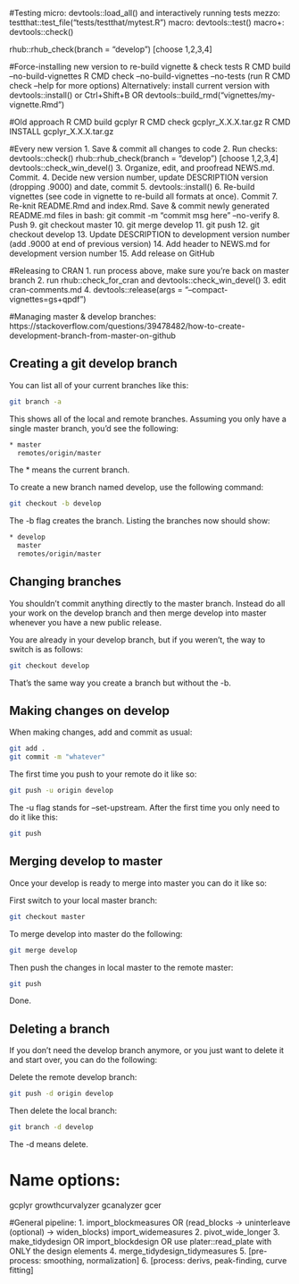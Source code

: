 #Testing
micro:  devtools::load_all() and interactively running tests
mezzo:  testthat::test_file("tests/testthat/mytest.R")
macro:  devtools::test() 
macro+: devtools::check()

rhub::rhub_check(branch = "develop") [choose 1,2,3,4]

#Force-installing new version to re-build vignette & check tests
R CMD build --no-build-vignettes
R CMD check --no-build-vignettes --no-tests
(run R CMD check --help for more options)
Alternatively:
  install current version with devtools::install() or Ctrl+Shift+B
  OR devtools::build_rmd("vignettes/my-vignette.Rmd")
  
#Old approach
R CMD build gcplyr
R CMD check gcplyr_X.X.X.tar.gz
R CMD INSTALL gcplyr_X.X.X.tar.gz

#Every new version
1. Save & commit all changes to code
2. Run checks:
      devtools::check()
      rhub::rhub_check(branch = "develop") [choose 1,2,3,4]
      devtools::check_win_devel()
3. Organize, edit, and proofread NEWS.md. Commit.
4. Decide new version number, update DESCRIPTION version (dropping .9000) and date, commit
5. devtools::install()
6. Re-build vignettes (see code in vignette to re-build all formats at once). Commit
7. Re-knit README.Rmd and index.Rmd. Save & commit newly generated README.md files
      in bash: git commit -m "commit msg here" --no-verify
8. Push
9. git checkout master
10. git merge develop
11. git push
12. git checkout develop
13. Update DESCRIPTION to development version number (add .9000 at end of previous version)
14. Add header to NEWS.md for development version number
15. Add release on GitHub

#Releasing to CRAN
1. run process above, make sure you're back on master branch
2. run rhub::check_for_cran and devtools::check_win_devel()
3. edit cran-comments.md
4. devtools::release(args = "--compact-vignettes=gs+qpdf")

#Managing master & develop branches:
https://stackoverflow.com/questions/39478482/how-to-create-development-branch-from-master-on-github

## Creating a git develop branch
You can list all of your current branches like this:

```bash
git branch -a
```

This shows all of the local and remote branches. Assuming you only have a single master branch, you'd see the following:

```bash
* master
  remotes/origin/master
```
The * means the current branch.

To create a new branch named develop, use the following command:

```bash
git checkout -b develop
```

The -b flag creates the branch. Listing the branches now should show:

```bash
* develop
  master
  remotes/origin/master
```

## Changing branches
You shouldn't commit anything directly to the master branch. Instead do all your work on the develop branch and then merge develop into master whenever you have a new public release.

You are already in your develop branch, but if you weren't, the way to switch is as follows:

```bash
git checkout develop
```

That's the same way you create a branch but without the -b.

## Making changes on develop
When making changes, add and commit as usual:

```bash
git add .
git commit -m "whatever"
```

The first time you push to your remote do it like so:

```bash
git push -u origin develop
```

The -u flag stands for --set-upstream. After the first time you only need to do it like this:

```bash
git push
```

## Merging develop to master
Once your develop is ready to merge into master you can do it like so:

First switch to your local master branch:

```bash
git checkout master
```

To merge develop into master do the following:

```bash
git merge develop
```

Then push the changes in local master to the remote master:

```bash
git push
```

Done.

## Deleting a branch
If you don't need the develop branch anymore, or you just want to delete it and start over, you can do the following:

Delete the remote develop branch:

```bash
git push -d origin develop
```

Then delete the local branch:

```bash
git branch -d develop
```

The -d means delete.

# Name options:
gcplyr
growthcurvalyzer
gcanalyzer
gcer


#General pipeline:
 1.  import_blockmeasures OR
       (read_blocks -> uninterleave (optional) -> widen_blocks)
     import_widemeasures
 2.  pivot_wide_longer
 3.  make_tidydesign OR
     import_blockdesign OR
     use plater::read_plate with ONLY the design elements
 4.  merge_tidydesign_tidymeasures
 5.  [pre-process: smoothing, normalization]
 6.  [process: derivs, peak-finding, curve fitting]